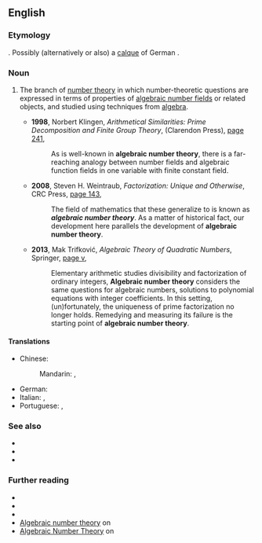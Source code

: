 ==English==
{{wikipedia}}

===Etymology===
{{blend|en|algebraic number|number theory}}. Possibly (alternatively or also) a [[calque]] of German {{m|de|algebraische Zahlentheorie}}.

===Noun===
{{en-noun|-|head=[[algebraic]] [[number theory]]}}
# {{lb|en|mathematics|number theory}} The branch of [[number theory]] in which number-theoretic questions are expressed in terms of properties of [[algebraic number field]]s or related objects, and studied using techniques from [[algebra]].
#* '''1998''', Norbert Klingen, ''Arithmetical Similarities: Prime Decomposition and Finite Group Theory'', {{w|Oxford University Press}} (Clarendon Press), [https://books.google.com.au/books?id=oYzCGKGeni8C&pg=PA241&dq=%22algebraic+number+theory%22%7C%22algebraic+number+theories%22&hl=en&sa=X&ved=0ahUKEwjmtZWDusPdAhXGXLwKHZLqArcQ6AEIiAQwVA#v=onepage&q=%22algebraic%20number%20theory%22%7C%22algebraic%20number%20theories%22&f=false page 241],
#*: As is well-known in '''algebraic number theory''', there is a far-reaching analogy between number fields and algebraic function fields in one variable with finite constant field.
#* '''2008''', Steven H. Weintraub, ''Factorization: Unique and Otherwise'', CRC Press, [https://books.google.com.au/books?id=3FTkCLl3ZlcC&pg=PA143&dq=%22algebraic+number+theory%22%7C%22algebraic+number+theories%22&hl=en&sa=X&ved=0ahUKEwjmtZWDusPdAhXGXLwKHZLqArcQ6AEIrwMwRQ#v=onepage&q=%22algebraic%20number%20theory%22%7C%22algebraic%20number%20theories%22&f=false page 143],
#*: The field of mathematics that these generalize to is known as '''''algebraic number theory'''''. As a matter of historical fact, our development here parallels the development of '''algebraic number theory'''.
#* '''2013''', Mak Trifković, ''Algebraic Theory of Quadratic Numbers'', Springer, [https://books.google.com.au/books?id=_F64BAAAQBAJ&pg=PR5&dq=%22algebraic+number+theory%22%7C%22algebraic+number+theories%22&hl=en&sa=X&ved=0ahUKEwjmtZWDusPdAhXGXLwKHZLqArcQ6AEIiQMwPw#v=onepage&q=%22algebraic%20number%20theory%22%7C%22algebraic%20number%20theories%22&f=false page v],
#*: Elementary arithmetic studies divisibility and factorization of ordinary integers, '''Algebraic number theory''' considers the same questions for algebraic numbers, solutions to polynomial equations with integer coefficients. In this setting, (un)fortunately, the uniqueness of prime factorization no longer holds. Remedying and measuring its failure is the starting point of '''algebraic number theory'''.

====Translations====
{{trans-top|branch of number theory concerning algebraic number fields}}
* Chinese:
*: Mandarin: {{t|cmn|代數數論}}, {{t|cmn|代数数论|tr=dàishùshùlùn}}
{{trans-mid}}
* German: {{t|de|algebraische Zahlentheorie|f}}
* Italian: {{t|it|teoria algebrica dei numeri|f}}, {{t|it|teoria dei numeri algebrica|f}}
* Portuguese: {{t|pt|teoria dos números algébricos|f}}, {{t|pt|teoria algébrica dos números|f}}
{{trans-bottom}}

===See also===
* {{l|en|analytic number theory}}
* {{l|en|arithmetic geometry}}
* {{l|en|diophantine geometry}}

===Further reading===
* {{pedialite|Algebraic number field}}
* {{pedialite|Number theory#Algebraic number theory}}
* {{pedialite|Ring of integers}}
* [https://www.encyclopediaofmath.org/index.php/Algebraic_number_theory Algebraic number theory] on {{w|Encyclopedia of Mathematics}}
* [http://mathworld.wolfram.com/AlgebraicNumberTheory.html Algebraic Number Theory] on {{w|MathWorld|Wolfram MathWorld}}